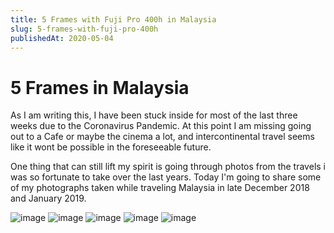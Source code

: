 ```yaml
---
title: 5 Frames with Fuji Pro 400h in Malaysia
slug: 5-frames-with-fuji-pro-400h
publishedAt: 2020-05-04
---
```


# 5 Frames in Malaysia

As I am writing this, I have been stuck inside for most of the last three weeks due to the Coronavirus Pandemic. At this point I am missing going out to a Cafe or maybe the cinema a lot, and intercontinental travel seems like it wont be possible in the foreseeable future.

One thing that can still lift my spirit is going through photos from the travels i was so fortunate to take over the last years. Today I'm going to share some of my photographs taken while traveling Malaysia in late December 2018 and January 2019.

![image](../images/imm009_9A.jpeg)
![image](../images/imm025_26A.jpeg)
![image](../images/imm030_31A.jpeg)
![image](../images/imm035_36A.jpeg)
![image](../images/imm016_17A.jpeg)
